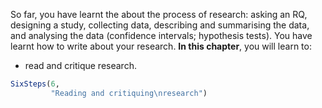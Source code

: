 ::: {.objectivesBox .objectives data-latex="{iconmonstr-target-4-240.png}"}
So far, you have learnt the about the process of research: asking an RQ, designing a study, collecting data, describing and summarising the data, and analysing the data (confidence intervals; hypothesis tests).
You have learnt how to write about your research.
**In this chapter**, you will learn to:

* read and critique research.
:::


```r
SixSteps(6, 
         "Reading and critiquing\nresearch")
```


